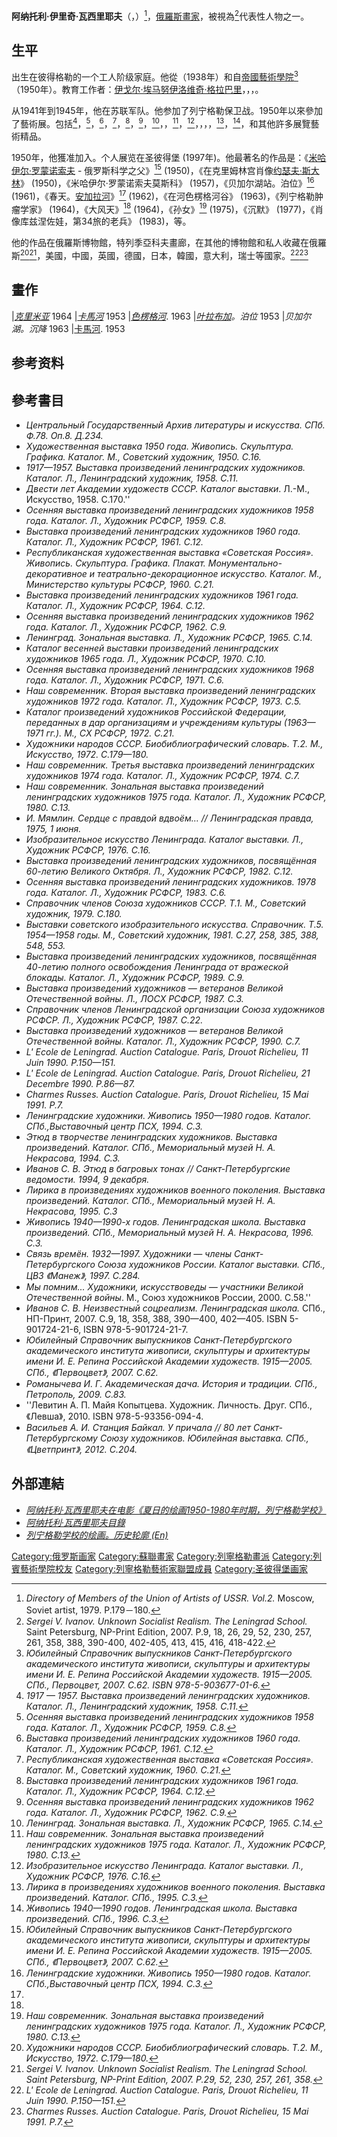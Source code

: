 {{Infobox Artist
| name          = 阿纳托利·瓦西里耶夫
| image         = Vasiliev-Anatoli-Ilych-4bw.jpg
| imagesize     = 200px
| caption       = 
| birthname     = 
| birthdate     = {{Birth date|1917|3|18|mf=y}}
| location      = [[聖彼得堡|聖彼得堡]]
| deathdate     = {{death date and age|1994|6|04|1917|3|18|mf=y}}
| deathplace    = [[聖彼得堡|聖彼得堡]]
| field         = [[绘画|绘画]]
| nationality   = [[俄羅斯|俄羅斯]]
| training      = [[帝國藝術學院|帝國藝術學院]]
| movement      = [[現實主義|現實主義]]，[[社会主义的现实主义|社會主義寫實主義]]
| works         = 
| patrons       = 
| awards        = 
}}

'''阿纳托利·伊里奇·瓦西里耶夫'''（{{lang-ru|Анатолий Ильич Васильев}}，{{bd|1917年|3月18日|1994年|6月4日}}）<ref>''Directory of Members of the Union of Artists of USSR. Vol.2.'' Moscow, Soviet artist, 1979. P.179－180.</ref>，[[俄羅斯|俄羅斯]][[畫家|畫家]]，被視為{{link-en|列寧格勒畫派|Leningrad School of Painting}}<ref>''Sergei V. Ivanov. Unknown Socialist Realism. The Leningrad School.'' Saint Petersburg, NP-Print Edition, 2007. P.9, 18, 26, 29, 52, 230, 257, 261, 358, 388, 390-400, 402-405, 413, 415, 416, 418-422.</ref>代表性人物之一。

==生平==


出生在彼得格勒的一个工人阶级家庭。他從{{link-en|塔夫里切斯卡雅藝術學校|Tavricheskaya Art School}}（1938年）和自[[帝國藝術學院|帝國藝術學院]]<ref>''Юбилейный Справочник выпускников Санкт-Петербургского академического института живописи, скульптуры и архитектуры имени И. Е. Репина Российской Академии художеств. 1915—2005. СПб., Первоцвет, 2007. С.62. ISBN 978-5-903677-01-6.''</ref> （1950年）。教育工作者：[[伊戈尔·埃马努伊洛维奇·格拉巴里|伊戈尔·埃马努伊洛维奇·格拉巴里]]，{{link-en|维克托·奥列什尼科夫|Victor Oreshnikov}}，{{link-en|米哈伊尔·伯恩斯坦|Mikhail Bernshtein}}，{{link-ru|尼古拉·鲁特科夫斯基|Рутковский, Николай Христофорович}}。

从1941年到1945年，他在苏联军队。他参加了列宁格勒保卫战。1950年以來參加了藝術展。包括{{link-en|列寧格勒藝術家週年成就展（1957）|Anniversary Art Exhibition (Leningrad, 1957)}}<ref>''1917 — 1957. Выставка произведений ленинградских художников. Каталог. Л., Ленинградский художник, 1958. С.11.''</ref>，{{link-en|傳統的秋季展會列寧格勒藝術家 (1958)|Autumn exhibition (Leningrad, 1958)}}<ref>''Осенняя выставка произведений ленинградских художников 1958 года. Каталог. Л., Художник РСФСР, 1959. С.8.''</ref>，{{link-en|作品列寧格勒藝術家展（1960）|Exhibition of Leningrad artists (Russian Museum, 1960)}}<ref>''Выставка произведений ленинградских художников 1960 года. Каталог. Л., Художник РСФСР, 1961. С.12.''</ref>，{{link-en|共和黨展《蘇俄》（1960）|Soviet Russia (exhibition, 1960)}}<ref>''Республиканская художественная выставка «Советская Россия». Каталог. М., Советский художник, 1960. С.21.''</ref>，{{link-en|作品列寧格勒藝術家展（1961）|Exhibition of Leningrad artists (1961)}}<ref>''Выставка произведений ленинградских художников 1961 года. Каталог. Л., Художник РСФСР, 1964. С.12.''</ref>，{{link-en|傳統的秋季展會列寧格勒藝術家 (1962)|Autumn exhibition (Leningrad, 1962)}}<ref name="#1">''Осенняя выставка произведений ленинградских художников 1962 года. Каталог. Л., Художник РСФСР, 1962. С.9.''</ref>，{{link-en|藝術展《列寧格勒》（1964）|"Leningrad" zonal art exhibition (1964)}}<ref name="#2">''Ленинград. Зональная выставка. Л., Художник РСФСР, 1965. С.14.''</ref>，{{link-en|傳統的秋季展會列寧格勒藝術家 (1968)|Autumn exhibition (Leningrad, 1968)}}，{{link-en|區域展《當代》（1975）|"Our Contemporary" regional art exhibition (Leningrad, 1975)}}<ref>''Наш современник. Зональная выставка произведений ленинградских художников 1975 года. Каталог. Л., Художник РСФСР, 1980. C.13.''</ref>，{{link-en|本次展覽《藝術列寧格勒》（1976）|Fine Arts of Leningrad (Moscow, 1976)}}<ref>''Изобразительное искусство Ленинграда. Каталог выставки. Л., Художник РСФСР, 1976. C.16.''</ref>，{{link-en|傳統的秋季展會列寧格勒藝術家 (1978)|Autumn exhibition (Leningrad, 1978)}}，{{link-en|列寧格勒藝術家。繪畫。1950-1980年 (1994)|Leningrad painting of 1950-1980s (Saint Petersburg, 1994)}}，{{link-en|列練習曲。1940至1980年。列寧格勒學校 (1994)|Etude in Leningrad painting of 1940-1980s (Saint Petersburg, 1994)}}，{{link-en|抒情。繪畫。列寧格勒學校（1995）|Lyrical motifs in postwar Leningrad painting (Saint Petersburg, 1995)}}<ref>''Лирика в произведениях художников военного поколения. Выставка произведений. Каталог. СПб., 1995. С.3.''</ref>，{{link-en|繪畫1940-1990期間。列寧格勒學校（1996）|Painting of 1940-1990s. The Leningrad School (Saint Petersburg, 1996)}}<ref>''Живопись 1940—1990 годов. Ленинградская школа. Выставка произведений. СПб., 1996. С.3.''</ref>，和其他許多展覽藝術精品。

1950年，他獲准加入{{link-en|聖彼得堡藝術家聯盟|Saint Petersburg Union of Artists|俄羅斯聯邦藝術家聯盟列寧格勒分會}}。个人展览在圣彼得堡 (1997年)。他最著名的作品是：《[[米哈伊尔·罗蒙诺索夫|米哈伊尔·罗蒙诺索夫]] - 俄罗斯科学之父》<ref>''Юбилейный Справочник выпускников Санкт-Петербургского академического института живописи, скульптуры и архитектуры имени И. Е. Репина Российской Академии художеств. 1915—2005. СПб., 《Первоцвет》, 2007. С.62.''</ref> (1950)，《在克里姆林宫肖像[[约瑟夫·斯大林|约瑟夫·斯大林]]》 (1950)，《米哈伊尔·罗蒙诺索夫莫斯科》 (1957)，《贝加尔湖站。泊位》<ref>''Ленинградские художники. Живопись 1950—1980 годов. Каталог. СПб.,Выставочный центр ПСХ, 1994. С.3.''</ref> (1961)，《春天。[[安加拉河|安加拉河]]》<ref name="#1"/> (1962)，《在河色楞格河谷》 (1963)，《列宁格勒肿瘤学家》 (1964)，《大风天》<ref name="#2"/> (1964)，《孙女》<ref>''Наш современник. Зональная выставка произведений ленинградских художников 1975 года. Каталог. Л., Художник РСФСР, 1980. С.13.''</ref> (1975)，《沉默》 (1977)，《肖像库兹涅佐娃，第34旅的老兵》 (1983)，等。

他的作品在俄羅斯博物館，特列季亞科夫畫廊，在其他的博物館和私人收藏在俄羅斯<ref>''Художники народов СССР. Биобиблиографический словарь. Т.2. М., Искусство, 1972. С.179—180.''</ref><ref>''Sergei V. Ivanov. Unknown Socialist Realism. The Leningrad School. Saint Petersburg, NP-Print Edition, 2007. P.29, 52, 230, 257, 261, 358.''</ref>，美國，中國，英國，德國，日本，韓國，意大利，瑞士等國家。<ref>''L' Ecole de Leningrad. Auction Catalogue. Paris, Drouot Richelieu, 11 Juin 1990. Р.150—151.''</ref><ref>''Charmes Russes. Auction Catalogue. Paris, Drouot Richelieu, 15 Mai 1991. Р.7.''</ref>

==畫作==
<gallery widths=180 heights=200>
|''[[克里米亚|克里米亚]]'' 1964
|''[[卡馬河|卡馬河]]'' 1953
|''[[色楞格河|色楞格河]]''. 1963
|''[[叶拉布加|叶拉布加]]。泊位'' 1953
|''贝加尔湖。沉降'' 1963
|[[卡馬河|卡馬河]]. 1953
</gallery>


==参考资料==
{{Reflist|2}}

==參考書目==
* ''Центральный Государственный Архив литературы и искусства. СПб. Ф.78. Оп.8. Д.234.''
* ''Художественная выставка 1950 года. Живопись. Скульптура. Графика. Каталог. М., Советский художник, 1950. С.16.''
* ''1917—1957. Выставка произведений ленинградских художников. Каталог. Л., Ленинградский художник, 1958. С.11.''
* ''Двести лет Академии художеств СССР. Каталог выставки''. Л.-М., Искусство, 1958. С.170.''
* ''Осенняя выставка произведений ленинградских художников 1958 года. Каталог. Л., Художник РСФСР, 1959. С.8.''
* ''Выставка произведений ленинградских художников 1960 года. Каталог. Л., Художник РСФСР, 1961. С.12.''
* ''Республиканская художественная выставка «Советская Россия». Живопись. Скульптура. Графика. Плакат. Монументально-декоративное и театрально-декорационное искусство. Каталог. М., Министерство культуры РСФСР, 1960. С.21.''
* ''Выставка произведений ленинградских художников 1961 года. Каталог. Л., Художник РСФСР, 1964. С.12.''
* ''Осенняя выставка произведений ленинградских художников 1962 года. Каталог. Л., Художник РСФСР, 1962. С.9.''
* ''Ленинград. Зональная выставка. Л., Художник РСФСР, 1965. С.14.''
* ''Каталог весенней выставки произведений ленинградских художников 1965 года. Л., Художник РСФСР, 1970. С.10.''
* ''Осенняя выставка произведений ленинградских художников 1968 года. Каталог. Л., Художник РСФСР, 1971. С.6.''
* ''Наш современник. Вторая выставка произведений ленинградских художников 1972 года. Каталог. Л., Художник РСФСР, 1973. С.5.''
* ''Каталог произведений художников Российской Федерации, переданных в дар организациям и учреждениям культуры (1963—1971 гг.). М., СХ РСФСР, 1972. С.21.''
* ''Художники народов СССР. Биобиблиографический словарь. Т.2. М., Искусство, 1972. С.179—180.''
* ''Наш современник. Третья выставка произведений ленинградских художников 1974 года. Каталог. Л., Художник РСФСР, 1974. С.7.''
* ''Наш современник. Зональная выставка произведений ленинградских художников 1975 года. Каталог. Л., Художник РСФСР, 1980. С.13.''
* ''И. Мямлин. Сердце с правдой вдвоём… // Ленинградская правда, 1975, 1 июня.''
* ''Изобразительное искусство Ленинграда. Каталог выставки. Л., Художник РСФСР, 1976. С.16.''
* ''Выставка произведений ленинградских художников, посвящённая 60-летию Великого Октября. Л., Художник РСФСР, 1982. С.12.''
* ''Осенняя выставка произведений ленинградских художников. 1978 года. Каталог. Л., Художник РСФСР, 1983. С.6.''
* ''Справочник членов Союза художников СССР. Т.1. М., Советский художник, 1979. С.180.''
* ''Выставки советского изобразительного искусства. Справочник. Т.5. 1954—1958 годы. М., Советский художник, 1981. С.27, 258, 385, 388, 548, 553.''
* ''Выставка произведений ленинградских художников, посвящённая 40-летию полного освобождения Ленинграда от вражеской блокады. Каталог. Л., Художник РСФСР, 1989. С.9.''
* ''Выставка произведений художников — ветеранов Великой Отечественной войны. Л., ЛОСХ РСФСР, 1987. С.3.''
* ''Справочник членов Ленинградской организации Союза художников РСФСР. Л., Художник РСФСР, 1987. С.22.''
* ''Выставка произведений художников — ветеранов Великой Отечественной войны. Каталог. Л., Художник РСФСР, 1990. С.7.''
* ''L' Ecole de Leningrad. Auction Catalogue. Paris, Drouot Richelieu, 11 Juin 1990. Р.150—151.''
* ''L' Ecole de Leningrad. Auction Catalogue. Paris, Drouot Richelieu, 21 Decembre 1990. Р.86—87.''
* ''Charmes Russes. Auction Catalogue. Paris, Drouot Richelieu, 15 Mai 1991. Р.7.''
* ''Ленинградские художники. Живопись 1950—1980 годов. Каталог. СПб.,Выставочный центр ПСХ, 1994. С.3.''
* ''Этюд в творчестве ленинградских художников. Выставка произведений. Каталог. СПб., Мемориальный музей Н. А. Некрасова, 1994. С.3.''
* ''Иванов С. В. Этюд в багровых тонах // Санкт-Петербургские ведомости. 1994, 9 декабря.''
* ''Лирика в произведениях художников военного поколения. Выставка произведений. Каталог. СПб., Мемориальный музей Н. А. Некрасова, 1995. С.3''
* ''Живопись 1940—1990-х годов. Ленинградская школа. Выставка произведений. СПб., Мемориальный музей Н. А. Некрасова, 1996. С.3.''
* ''Связь времён. 1932—1997. Художники — члены Санкт-Петербургского Союза художников России. Каталог выставки. СПб., ЦВЗ 《Манеж》, 1997. С.284.''
* ''Мы помним... Художники, искусствоведы — участники Великой Отечественной войны''. М., Союз художников России, 2000. С.58.''
* ''Иванов С. В. Неизвестный соцреализм. Ленинградская школа.'' СПб., НП-Принт, 2007. С.9, 18, 358, 388, 390—400, 402—405. ISBN 5-901724-21-6, ISBN 978-5-901724-21-7.
* ''Юбилейный Справочник выпускников Санкт-Петербургского академического института живописи, скульптуры и архитектуры имени И. Е. Репина Российской Академии художеств. 1915—2005. СПб., 《Первоцвет》, 2007. С.62.''
* ''Романычева И. Г. Академическая дача. История и традиции. СПб., Петрополь, 2009. С.83.''
* ''Левитин А. П. Майя Копытцева. Художник. Личность. Друг. СПб., 《Левша》, 2010. ISBN 978-5-93356-094-4.
* ''Васильев А. И. Станция Байкал. У причала // 80 лет Санкт-Петербургскому Союзу художников. Юбилейная выставка. СПб., 《Цветпринт》, 2012. С.204.''



==外部連結==
{{Commons|Anatoli Vasiliev}}
* [http://www.youtube.com/watch?v=gy-gGCewLwQ ''阿纳托利·瓦西里耶夫在电影《夏日的绘画1950-1980年时期，列宁格勒学校》'']
* [http://www.leningradartist.com/search_r/v.htm#10 ''阿纳托利·瓦西里耶夫目錄'']
* [http://www.leningradartist.com/outline.htm ''列宁格勒学校的绘画。历史轮廓 (En)''] {{Wayback|url=http://www.leningradartist.com/outline.htm |date=20150212083902 }}

{{Expand English|Anatoli Vasiliev}}

{{列寧格勒藝術家聯盟成員}}

{{DEFAULTSORT:Васильев, Анатолий Ильич}}
[[Category:俄罗斯画家|Category:俄罗斯画家]]
[[Category:蘇聯畫家|Category:蘇聯畫家]]
[[Category:列寧格勒畫派|Category:列寧格勒畫派]]
[[Category:列賓藝術學院校友|Category:列賓藝術學院校友]]
[[Category:列寧格勒藝術家聯盟成員|Category:列寧格勒藝術家聯盟成員]]
[[Category:圣彼得堡画家|Category:圣彼得堡画家]]